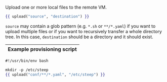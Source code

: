 Upload one or more local files to the remote VM.

```handlebars
{{ upload("source", "destination") }}
```

`source` may contain a glob pattern (e.g. `*.sh` or `**/*.yaml`) if you want to
upload multiple files or if you want to recursively transfer a whole directory
tree. In this case, `destination` should be a directory and it should exist.

| Example provisioning script |
| --------------------------- |

```handlebars
#!/usr/bin/env bash

mkdir -p /etc/steep
{{ upload("conf/**/*.yaml", "/etc/steep") }}
```
